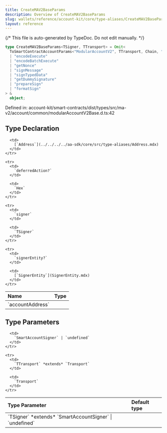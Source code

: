 ```yaml
---
title: CreateMAV2BaseParams
description: Overview of CreateMAV2BaseParams
slug: wallets/reference/account-kit/core/type-aliases/CreateMAV2BaseParams
layout: reference
---
```


{/* This file is auto-generated by TypeDoc. Do not edit manually. */}

```ts
type CreateMAV2BaseParams<TSigner, TTransport> = Omit<
  ToSmartContractAccountParams<"ModularAccountV2", TTransport, Chain, "0.7.0">,
  | "encodeExecute"
  | "encodeBatchExecute"
  | "getNonce"
  | "signMessage"
  | "signTypedData"
  | "getDummySignature"
  | "prepareSign"
  | "formatSign"
> &
  object;
```

Defined in: account-kit/smart-contracts/dist/types/src/ma-v2/account/common/modularAccountV2Base.d.ts:42

## Type Declaration

<table>
  <thead>
    <tr>
      <th align="left">Name</th>
      <th align="left">Type</th>
    </tr>
  </thead>

  <tbody>
    <tr>
      <td>
        `accountAddress`
      </td>

      <td>
        [`Address`](../../../../aa-sdk/core/src/type-aliases/Address.mdx)
      </td>
    </tr>

    <tr>
      <td>
        `deferredAction?`
      </td>

      <td>
        `Hex`
      </td>
    </tr>

    <tr>
      <td>
        `signer`
      </td>

      <td>
        `TSigner`
      </td>
    </tr>

    <tr>
      <td>
        `signerEntity?`
      </td>

      <td>
        [`SignerEntity`](SignerEntity.mdx)
      </td>
    </tr>

  </tbody>
</table>

## Type Parameters

<table>
  <thead>
    <tr>
      <th align="left">Type Parameter</th>
      <th align="left">Default type</th>
    </tr>
  </thead>

  <tbody>
    <tr>
      <td>
        `TSigner` *extends* `SmartAccountSigner` | `undefined`
      </td>

      <td>
        `SmartAccountSigner` | `undefined`
      </td>
    </tr>

    <tr>
      <td>
        `TTransport` *extends* `Transport`
      </td>

      <td>
        `Transport`
      </td>
    </tr>

  </tbody>
</table>
